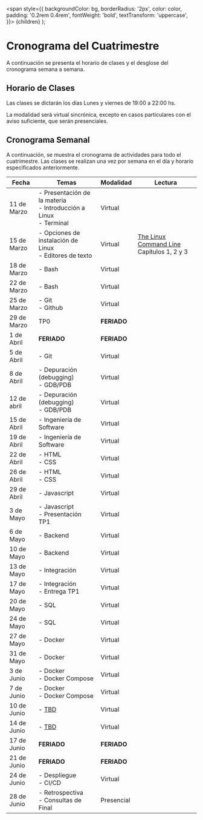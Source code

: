   <span
    style={{
      backgroundColor: bg,
      borderRadius: '2px',
      color: color,
      padding: '0.2rem 0.4rem',
      fontWeight: 'bold',
      textTransform: 'uppercase',
    }}>
    {children}
  </span>
);

# Cronograma del Cuatrimestre

A continuación se presenta el horario de clases y el desglose del cronograma semana a semana.

## Horario de Clases

Las clases se dictarán los días Lunes y viernes de 19:00 a 22:00 hs.

La modalidad será virtual sincrónica, excepto en casos particulares con el aviso suficiente, que serán presenciales.

## Cronograma Semanal


A continuación, se muestra el cronograma de actividades para todo el cuatrimestre. Las clases se realizan una vez por semana en el día y horario especificados anteriormente.

| Fecha       | Temas                                                            | Modalidad   | Lectura                                                                        |
|-------------|------------------------------------------------------------------|-------------|--------------------------------------------------------------------------------|
| 11 de Marzo | - Presentación de la materia<br />- Introducción a Linux<br />- Terminal   | Virtual     |                                                                                |
| 15 de Marzo | - Opciones de instalación de Linux <br />- Editores de texto          | Virtual     | [The Linux Command Line](https://linuxcommand.org/tlcl.php) Capítulos 1, 2 y 3 |
| 18 de Marzo | - Bash                                                           | Virtual     |                                                                                |
| 22 de Marzo | - Bash                                                           | Virtual     |                                                                                |
| 25 de Marzo | - Git<br />- Github                                                   | Virtual     |                                                                                |
| 29 de Marzo | <Highlight bg="#25c2a0" color="white">TP0</Highlight>                                                          | **FERIADO** |                                                                                |
| 1 de Abril  | **FERIADO**                                                      | **FERIADO** |                                                                                |
| 5 de Abril  | - Git                                                            | Virtual     |                                                                                |
| 8 de Abril  | - Depuración (debugging)<br />- GDB/PDB                              | Virtual     |                                                                                |
| 12 de abril | - Depuración (debugging)<br />- GDB/PDB                              | Virtual     |                                                                                |
| 15 de Abril | - Ingeniería de Software                                         | Virtual     |                                                                                |
| 19 de Abril | - Ingeniería de Software                                         | Virtual     |                                                                                |
| 22 de Abril | - HTML<br />- CSS                                                     | Virtual     |                                                                                |
| 26 de Abril | - HTML<br />- CSS                                                    | Virtual     |                                                                                |
| 29 de Abril | - Javascript                                                     | Virtual     |                                                                                |
| 3 de Mayo   | - Javascript<br />- <Highlight bg="#25c2a0" color="white">Presentación TP1</Highlight>                              | Virtual     |                                                                                |
| 6 de Mayo   | - Backend                                                        | Virtual     |                                                                                |
| 10 de Mayo  | - Backend                                                        | Virtual     |                                                                                |
| 13 de Mayo  | - Integración                                                    | Virtual     |                                                                                |
| 17 de Mayo  | - Integración<br />- <Highlight bg="#25c2a0" color="white">Entrega TP1</Highlight>                                    | Virtual     |                                                                                |
| 20 de Mayo  | - SQL                                                            | Virtual     |                                                                                |
| 24 de Mayo  | - SQL                                                            | Virtual     |                                                                                |
| 27 de Mayo  | - Docker                                                         | Virtual     |                                                                                |
| 31 de Mayo  | - Docker                                                         | Virtual     |                                                                                |
| 3 de Junio  | - Docker<br />- Docker Compose                                        | Virtual     |                                                                                |
| 7 de Junio  | - Docker<br />- Docker Compose                                        | Virtual     |                                                                                |
| 10 de Junio | - [TBD](https://dictionary.cambridge.org/dictionary/english/tbd) | Virtual     |                                                                                |
| 14 de Junio | - [TBD](https://dictionary.cambridge.org/dictionary/english/tbd) | Virtual     |                                                                                |
| 17 de Junio | **FERIADO**                                                      | **FERIADO** |                                                                                |
| 21 de Junio | **FERIADO**                                                      | **FERIADO** |                                                                                |
| 24 de Junio | - Despliegue<br />- CI/CD                                             | Virtual     |                                                                                |
| 28 de Junio | - Retrospectiva<br />- Consultas de Final                             | Presencial  |                                                                                |




